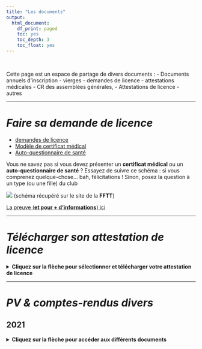```yaml
---
title: "Les documents"
output:
  html_document:
    df_print: paged
    toc: yes
    toc_depth: 3
    toc_float: yes
---
```


<br>

Cette page est un espace de partage de divers documents :
- Documents annuels d'inscription - vierges
   - demandes de licence
   - attestations médicales
- CR des assemblées générales,
- Attestations de licence
- autres

---

# ***Faire sa demande de licence***

- [demandes de licence](9_documents/2020_2021 LICENCE.pdf)
- [Modèle de certificat médical](9_documents/certificat-pour-pratique-tennis-de-table-2017-2018-1845.pdf)
- [Auto-questionnaire de santé](9_documents/auto-questionnaire-de-sante-2017-2018-1846.pdf)

Vous ne savez pas si vous devez présenter un **certificat médical** ou un **auto-questionnaire de santé** ? Essayez de suivre ce schéma : si vous comprenez quelque-chose... bah, félicitations !
Sinon, posez la question à un type (ou une fille) du club

![](9_documents/schema certif med.jpg)
(schéma récupéré sur le site de la **FFTT**)

[La preuve (**et pour + d'informations**) ici](http://www.fftt.com/site/actualites/2017-06-21/licence-et-certification-medicale)


---

# ***Télécharger son attestation de licence***

<details>
<summary markdown="span">**Cliquez sur la flèche pour sélectionner et télécharger votre attestation de licence**</summary>

- **Saison 2020-2021**
  - [Mesroua Jean-Louis](9_documents/licences 2021/licence_8014706 mesroua jean louis.pdf)
  - [Octor Guylain](9_documents/licences 2021/licence_8016084 octor guylain.pdf)

</details>

---

# ***PV & comptes-rendus divers***

## 2021  

<details>
<summary markdown="span">**Cliquez sur la flèche pour accéder aux différents documents**</summary>

- [CR Assemblée Générale](https://hackmd.io/@cedTas-Perso/SJVD-QcHP)
- [Procès Verbal Renouvellement bureau](9_documents/BeauvalTT - PV Renouvellement bureau.html)

</details>